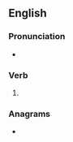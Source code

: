 ==English==

===Pronunciation===
* {{IPA|/ˈʃaɪnd/|lang=en}}

===Verb===
{{head|en|verb form}}

# {{en-past of|shine}}

===Anagrams===
* {{anagrams|en|henids|shneid}}